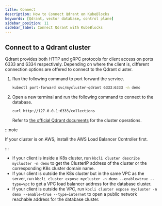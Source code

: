 ```yaml
---
title: Connect
description: How to Connect Qdrant on KubeBlocks
keywords: [Qdrant, vector database, control plane]
sidebar_position: 11
sidebar_label: Connect Qdrant with KubeBlocks
---
```



## Connect to a Qdrant cluster

Qdrant provides both HTTP and gRPC protocols for client access on ports 6333 and 6334 respectively. Depending on where the client is, different connection options are offered to connect to the Qdrant cluster.

<Tabs>

<TabItem value="Port forward" label="Port forward" default>

1. Run the following command to port forward the service.

   ```bash
   kubectl port-forward svc/mycluster-qdrant 6333:6333 -n demo
   ```

2. Open a new terminal and run the following command to connect to the database.

   ```bash
   curl http://127.0.0.1:6333/collections
   ```

   Refer to [the official Qdrant documents](https://qdrant.tech/documentation/) for the cluster operations.

</TabItem>

<TabItem value="kbcli" label="kbcli">

:::note

If your cluster is on AWS, install the AWS Load Balancer Controller first.

:::

- If your client is inside a K8s cluster, run `kbcli cluster describe mycluster -n demo` to get the ClusterIP address of the cluster or the corresponding K8s cluster domain name.
- If your client is outside the K8s cluster but in the same VPC as the server, run `kbcli cluster expose mycluster -n demo --enable=true --type=vpc` to get a VPC load balancer address for the database cluster.
- If your client is outside the VPC, run `kbcli cluster expose mycluster -n demo --enable=true --type=internet` to open a public network reachable address for the database cluster.

</TabItem>

</Tabs>
